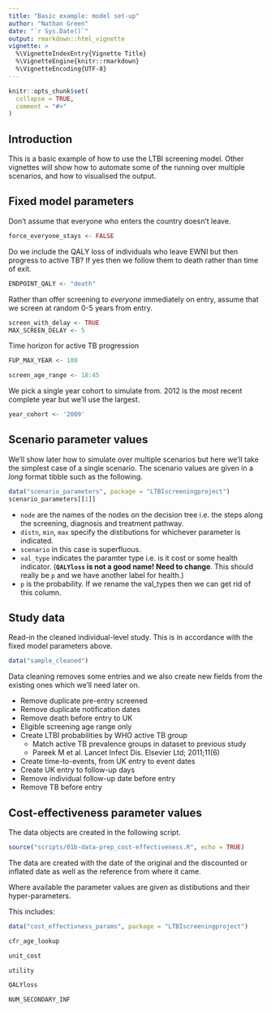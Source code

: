 ```yaml
---
title: "Basic example: model set-up"
author: "Nathan Green"
date: "`r Sys.Date()`"
output: rmarkdown::html_vignette
vignette: >
  %\VignetteIndexEntry{Vignette Title}
  %\VignetteEngine{knitr::rmarkdown}
  %\VignetteEncoding{UTF-8}
---
```


```r
knitr::opts_chunk$set(
  collapse = TRUE,
  comment = "#>"
)
```


## Introduction

This is a basic example of how to use the LTBI screening model. Other vignettes will show how to automate some of the running over multiple scenarios, and how to visualised the output.


## Fixed model parameters

Don't assume that everyone who enters the country doesn't leave.
```r
force_everyone_stays <- FALSE
```

Do we include the QALY loss of individuals who leave EWNI but then progress to active TB? If yes then we follow them to death rather than time of exit.
```r
ENDPOINT_QALY <- "death"
```

Rather than offer screening to _everyone_ immediately on entry, assume that we screen at random 0-5 years from entry.
```r
screen_with_delay <- TRUE
MAX_SCREEN_DELAY <- 5
```

Time horizon for active TB progression
```r
FUP_MAX_YEAR <- 100
```

```r
screen_age_range <- 18:45
```

We pick a single year cohort to simulate from. 2012 is the most recent complete year but we'll use the largest.
```r
year_cohort <- '2009'
```

## Scenario parameter values

We'll show later how to simulate over multiple scenarios but here we'll take the simplest case of a single scenario.
The scenario values are given in a _long_ format tibble such as the following.

```r
data("scenario_parameters", package = "LTBIscreeningproject")
scenario_parameters[[1]]
```


* `node` are the names of the nodes on the decision tree i.e. the steps along the screening, diagnosis and treatment pathway.
* `distn`, `min`, `max` specify the distibutions for whichever parameter is indicated.
* `scenario` in this case is superfluous.
* `val_type` indicates the paramter type i.e. is it cost or some health indicator. (__`QALYloss` is not a good name! Need to change__. This should really be `p` and we have another label for health.)
* `p` is the probability. If we rename the val_types then we can get rid of this column.


## Study data

Read-in the cleaned individual-level study. This is in accordance with the fixed model parameters above.

```r
data("sample_cleaned")
```

Data cleaning removes some entries and we also create new fields from the existing ones which we'll need later on.

* Remove duplicate pre-entry screened
* Remove duplicate notification dates
* Remove death before entry to UK
* Eligible screening age range only
* Create LTBI probabilities by WHO active TB group
    + Match active TB prevalence groups in dataset to previous study
    + Pareek M et al. Lancet Infect Dis. Elsevier Ltd; 2011;11(6)
* Create time-to-events, from UK entry to event dates
* Create UK entry to follow-up days
* Remove individual follow-up date before entry
* Remove TB before entry


## Cost-effectiveness parameter values

The data objects are created in the following script.
```r
source("scripts/01b-data-prep_cost-effectiveness.R", echo = TRUE)
```

The data are created with the date of the original and the discounted or inflated date as well as the reference from where it came.

Where available the parameter values are given as distibutions and their hyper-parameters.

This includes:

```r
data("cost_effectivness_params", package = "LTBIscreeningproject")

cfr_age_lookup
```

```r
unit_cost
```

```r
utility
```

```r
QALYloss
```

```r
NUM_SECONDARY_INF
```

